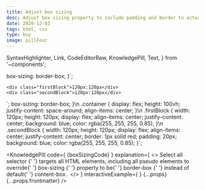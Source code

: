 ```yaml
---
title: Adjust box sizing
desc: Adjust box-sizing property to include padding and border to actual width or height. Simplifies overhead of the box model.
date: 2020-12-03
tags: html, css
type: boy
image: pillFour
---
```


  SyntaxHighlighter,
  Link,
  CodeEditorRaw,
  KnowledgePill,
  Text,
} from '~components';

  box-sizing: border-box;
}`;

	<div class="firstBlock">120px:120px</div>
	<div class="secondBlock">120px:120px</div>
</div>`;
  box-sizing: border-box;
}\n
.container {
  display: flex;
  height: 100vh;
  justify-content: space-around;
  align-items: center;
}\n
.firstBlock {
  width: 120px;
  height: 120px;
  display: flex;
  align-items: center;
  justify-content: center;
  background: blue;
  color: rgba(255, 255, 255, 0.85);
}\n
.secondBlock {
  width: 120px;
  height: 120px;
  display: flex;
  align-items: center;
  justify-content: center;
  border: 1px solid red;
  padding: 20px;
  background: blue;
  color: rgba(255, 255, 255, 0.85);
}`;

<KnowledgePill
  code={
    <SyntaxHighlighter language="css" showCopy>
      {boxSizingCode}
    </SyntaxHighlighter>
  }
  explanation={
    <>
      <Link
        href="https://www.w3schools.com/cssref/sel_all.asp"
        size="preNormal"
      >
        Select all selector
      </Link>{' '}
      targets all HTML elements, including all pseudo elements to override{' '}
      <Link
        href="https://www.w3schools.com/css/css3_box-sizing.asp"
        size="preNormal"
      >
        box-sizing
      </Link>{' '}
      property to be{' '}
      <Text size="preNormal" code>
        border-box
      </Text>{' '}
      instead of default{' '}
      <Text size="preNormal" code>
        content-box
      </Text>
      .
    </>
  }
  interactiveExample={
    <CodeEditorRaw
      tabs={tabs}
      initialHtml={initialHtml}
      initialCss={initialCss}
    />
  }
  {...props}
  {...props.frontmatter}
/>
